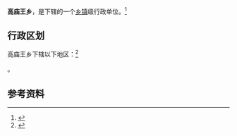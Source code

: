 {{中国乡级行政区|37/15/21/206/000}}

'''高庙王乡'''，是{{PRC admin/fullname|37/15/21/206/000|3}}下辖的一个[[乡镇|乡镇]]级行政单位。<ref>{{PRC admin/ref sgc|{{PRC admin/parent|37/15/21/206/000}}}}</ref>

== 行政区划 ==

高庙王乡下辖以下地区：<ref>{{PRC admin/ref sgc|37/15/21/206/000}}</ref>

{{PRC admin/children|37/15/21/206/000}}。

== 参考资料 ==

{{reflist}}

{{行政区划小作品}}
{{PRC admin/navcat|37/15/21/206/000}}